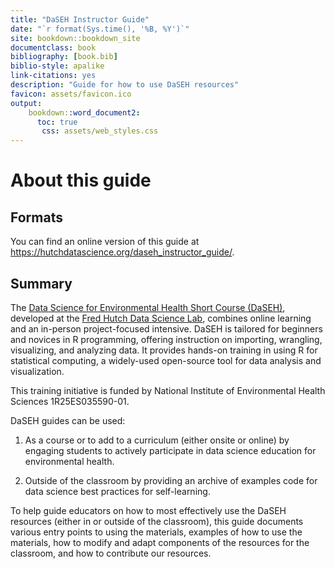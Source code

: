 ```yaml
---
title: "DaSEH Instructor Guide"
date: "`r format(Sys.time(), '%B, %Y')`"
site: bookdown::bookdown_site
documentclass: book
bibliography: [book.bib]
biblio-style: apalike
link-citations: yes
description: "Guide for how to use DaSEH resources"
favicon: assets/favicon.ico
output:
    bookdown::word_document2:
      toc: true
       css: assets/web_styles.css
---
```



# About this guide {-}

## Formats

You can find an online version of this guide at [https://hutchdatascience.org/daseh_instructor_guide/](https://hutchdatascience.org/daseh_instructor_guide/). 

<!-- PDF versions are available at Leanpub. -->

## Summary

The [Data Science for Environmental Health Short Course (DaSEH)](https://daseh.org/), developed at the [Fred Hutch Data Science Lab](https://hutchdatascience.org/), combines online learning and an in-person project-focused intensive. DaSEH is tailored for beginners and novices in R programming, offering instruction on importing, wrangling, visualizing, and analyzing data. It provides hands-on training in using R for statistical computing, a widely-used open-source tool for data analysis and visualization.

This training initiative is funded by National Institute of Environmental Health Sciences 1R25ES035590-01.

DaSEH guides can be used:

1) As a course or to add to a curriculum (either onsite or online) by engaging students to actively participate in data science education for environmental health.

2) Outside of the classroom by providing an archive of  examples code for data science best practices for self-learning. 

To help guide educators on how to most effectively use the DaSEH resources (either in or outside of the classroom), this guide documents various entry points to using the materials, examples of how to use the materials, how to modify and adapt components of the resources for the classroom, and how to contribute our resources. 


